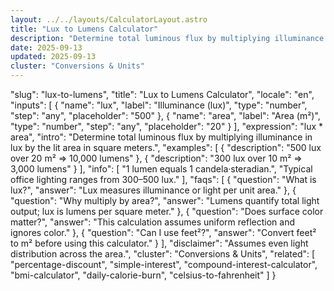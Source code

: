 ```yaml
---
layout: ../../layouts/CalculatorLayout.astro
title: "Lux to Lumens Calculator"
description: "Determine total luminous flux by multiplying illuminance in lux by the lit area in square meters."
date: 2025-09-13
updated: 2025-09-13
cluster: "Conversions & Units"
---
```


  "slug": "lux-to-lumens",
  "title": "Lux to Lumens Calculator",
  "locale": "en",
  "inputs": [
    {
      "name": "lux",
      "label": "Illuminance (lux)",
      "type": "number",
      "step": "any",
      "placeholder": "500"
    },
    {
      "name": "area",
      "label": "Area (m²)",
      "type": "number",
      "step": "any",
      "placeholder": "20"
    }
  ],
  "expression": "lux * area",
  "intro": "Determine total luminous flux by multiplying illuminance in lux by the lit area in square meters.",
  "examples": [
    {
      "description": "500 lux over 20 m² ⇒ 10,000 lumens"
    },
    {
      "description": "300 lux over 10 m² ⇒ 3,000 lumens"
    }
  ],
  "info": [
    "1 lumen equals 1 candela·steradian.",
    "Typical office lighting ranges from 300–500 lux."
  ],
  "faqs": [
    {
      "question": "What is lux?",
      "answer": "Lux measures illuminance or light per unit area."
    },
    {
      "question": "Why multiply by area?",
      "answer": "Lumens quantify total light output; lux is lumens per square meter."
    },
    {
      "question": "Does surface color matter?",
      "answer": "This calculation assumes uniform reflection and ignores color."
    },
    {
      "question": "Can I use feet²?",
      "answer": "Convert feet² to m² before using this calculator."
    }
  ],
  "disclaimer": "Assumes even light distribution across the area.",
  "cluster": "Conversions & Units",
  "related": [
    "percentage-discount",
    "simple-interest",
    "compound-interest-calculator",
    "bmi-calculator",
    "daily-calorie-burn",
    "celsius-to-fahrenheit"
  ]
}

<Calculator schema={schema} />
